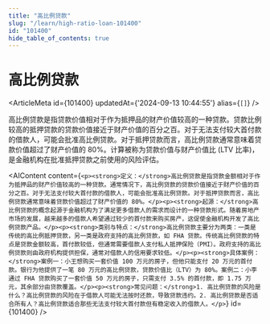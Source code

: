 ```yaml
---
title: "高比例贷款"
slug: "/learn/high-ratio-loan-101400"
id: "101400"
hide_table_of_contents: true
---
```



# 高比例贷款

<ArticleMeta id={101400} updatedAt={'2024-09-13 10:44:55'} alias={`[]`} />
<div className='border-solid border-b border-t-0 my-4 border-[var(--ifm-color-gray-300)]' />

高比例贷款是指贷款价值相对于作为抵押品的财产价值较高的一种贷款。贷款比例较高的抵押贷款的贷款价值接近于财产价值的百分之百。对于无法支付较大首付款的借款人，可能会批准高比例贷款。对于抵押贷款而言，高比例贷款通常意味着贷款价值超过了财产价值的 80%。计算被称为贷款价值与财产价值比 (LTV 比率)，是金融机构在批准抵押贷款之前使用的风险评估。

<AIContent content={`<p><strong>定义：</strong>高比例贷款是指贷款金额相对于作为抵押品的财产价值较高的一种贷款。通常情况下，高比例贷款的贷款价值接近于财产价值的百分之百。对于无法支付较大首付款的借款人，可能会批准高比例贷款。对于抵押贷款而言，高比例贷款通常意味着贷款价值超过了财产价值的 80%。</p><p><strong>起源：</strong>高比例贷款的概念起源于金融机构为了满足更多借款人的需求而设计的一种贷款形式。随着房地产市场的发展，越来越多的借款人希望通过较少的首付款来购买房产，这促使金融机构开发了高比例贷款产品。</p><p><strong>类别与特点：</strong>高比例贷款主要分为两类：一类是传统的高比例抵押贷款，另一类是政府支持的高比例贷款，如 FHA 贷款。传统高比例贷款的特点是贷款金额较高，首付款较低，但通常需要借款人支付私人抵押保险（PMI）。政府支持的高比例贷款则由政府机构提供担保，通常对借款人的信用要求较低。</p><p><strong>具体案例：</strong>案例一：小王想购买一套价值 100 万元的房子，但他只能支付 20 万元的首付款。银行为他提供了一笔 80 万元的高比例贷款，贷款价值比（LTV）为 80%。案例二：小李通过 FHA 贷款购买了一套价值 50 万元的房子，只需支付 3.5% 的首付款，即 1.75 万元，其余部分由贷款覆盖。</p><p><strong>常见问题：</strong>1. 高比例贷款的风险是什么？高比例贷款的风险在于借款人可能无法按时还款，导致贷款违约。2. 高比例贷款是否适合所有人？高比例贷款适合那些无法支付较大首付款但有稳定收入的借款人。</p>`} id={101400} />
